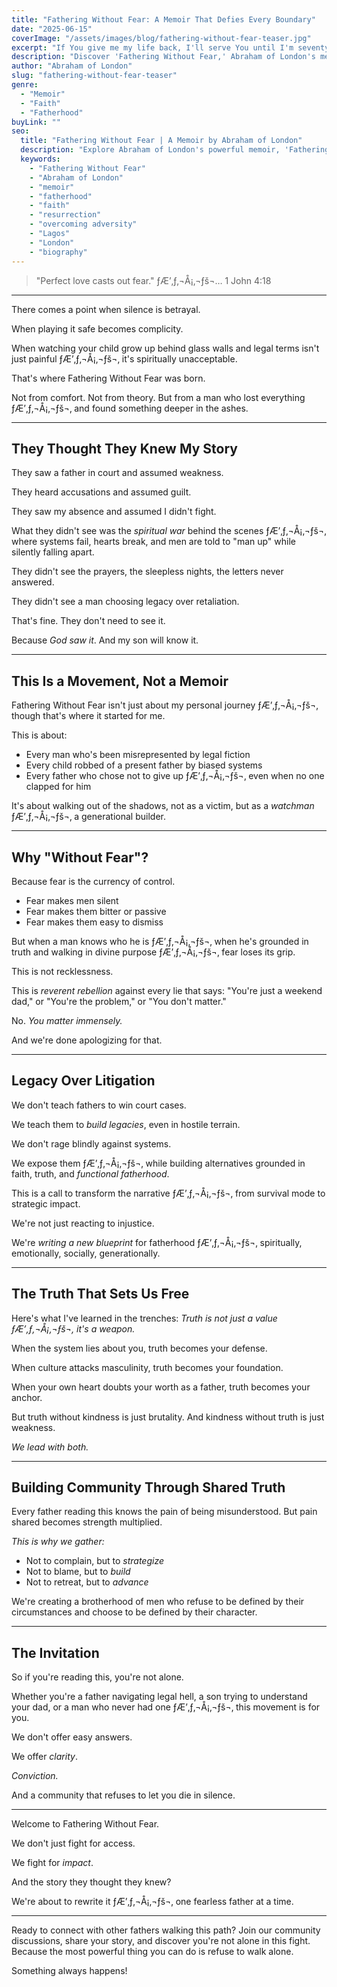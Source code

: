 ```yaml
---
title: "Fathering Without Fear: A Memoir That Defies Every Boundary"
date: "2025-06-15"
coverImage: "/assets/images/blog/fathering-without-fear-teaser.jpg"
excerpt: "If You give me my life back, I'll serve You until I'm seventy-five. This was the desperate prayer of an eight-year-old boy who died and miraculously came back. But some promises demand a price far greater than one can imagine."
description: "Discover 'Fathering Without Fear,' Abraham of London's memoir of resurrection, unyielding purpose, and fathering against all odds."
author: "Abraham of London"
slug: "fathering-without-fear-teaser"
genre:
  - "Memoir"
  - "Faith"
  - "Fatherhood"
buyLink: ""
seo:
  title: "Fathering Without Fear | A Memoir by Abraham of London"
  description: "Explore Abraham of London's powerful memoir, 'Fathering Without Fear,' a story of relentless resurrection, unyielding purpose, and fathering against all odds."
  keywords:
    - "Fathering Without Fear"
    - "Abraham of London"
    - "memoir"
    - "fatherhood"
    - "faith"
    - "resurrection"
    - "overcoming adversity"
    - "Lagos"
    - "London"
    - "biography"
---
```


> "Perfect love casts out fear." ƒÆ’‚ƒ‚¬Å¡‚¬ƒš¬… 1 John 4:18

---

There comes a point when silence is betrayal.

When playing it safe becomes complicity.

When watching your child grow up behind glass walls and legal terms isn't just painful ƒÆ’‚ƒ‚¬Å¡‚¬ƒš¬‚ it's spiritually unacceptable.

That's where Fathering Without Fear was born.

Not from comfort. Not from theory. But from a man who lost everything ƒÆ’‚ƒ‚¬Å¡‚¬ƒš¬‚ and found something deeper in the ashes.

---

## They Thought They Knew My Story

They saw a father in court and assumed weakness.

They heard accusations and assumed guilt.

They saw my absence and assumed I didn't fight.

What they didn't see was the _spiritual war_ behind the scenes ƒÆ’‚ƒ‚¬Å¡‚¬ƒš¬‚ where systems fail, hearts break, and men are told to "man up" while silently falling apart.

They didn't see the prayers, the sleepless nights, the letters never answered.

They didn't see a man choosing legacy over retaliation.

That's fine. They don't need to see it.

Because _God saw it_. And my son will know it.

---

## This Is a Movement, Not a Memoir

Fathering Without Fear isn't just about my personal journey ƒÆ’‚ƒ‚¬Å¡‚¬ƒš¬‚ though that's where it started for me.

This is about:

- Every man who's been misrepresented by legal fiction
- Every child robbed of a present father by biased systems
- Every father who chose not to give up ƒÆ’‚ƒ‚¬Å¡‚¬ƒš¬‚ even when no one clapped for him

It's about walking out of the shadows, not as a victim, but as a _watchman_ ƒÆ’‚ƒ‚¬Å¡‚¬ƒš¬‚ a generational builder.

---

## Why "Without Fear"?

Because fear is the currency of control.

- Fear makes men silent
- Fear makes them bitter or passive
- Fear makes them easy to dismiss

But when a man knows who he is ƒÆ’‚ƒ‚¬Å¡‚¬ƒš¬‚ when he's grounded in truth and walking in divine purpose ƒÆ’‚ƒ‚¬Å¡‚¬ƒš¬‚ fear loses its grip.

This is not recklessness.

This is _reverent rebellion_ against every lie that says: "You're just a weekend dad," or "You're the problem," or "You don't matter."

No. _You matter immensely._

And we're done apologizing for that.

---

## Legacy Over Litigation

We don't teach fathers to win court cases.

We teach them to _build legacies_, even in hostile terrain.

We don't rage blindly against systems.

We expose them ƒÆ’‚ƒ‚¬Å¡‚¬ƒš¬‚ while building alternatives grounded in faith, truth, and _functional fatherhood_.

This is a call to transform the narrative ƒÆ’‚ƒ‚¬Å¡‚¬ƒš¬‚ from survival mode to strategic impact.

We're not just reacting to injustice.

We're _writing a new blueprint_ for fatherhood ƒÆ’‚ƒ‚¬Å¡‚¬ƒš¬‚ spiritually, emotionally, socially, generationally.

---

## The Truth That Sets Us Free

Here's what I've learned in the trenches: _Truth is not just a value ƒÆ’‚ƒ‚¬Å¡‚¬ƒš¬‚ it's a weapon._

When the system lies about you, truth becomes your defense.

When culture attacks masculinity, truth becomes your foundation.

When your own heart doubts your worth as a father, truth becomes your anchor.

But truth without kindness is just brutality. And kindness without truth is just weakness.

_We lead with both._

---

## Building Community Through Shared Truth

Every father reading this knows the pain of being misunderstood. But pain shared becomes strength multiplied.

_This is why we gather:_

- Not to complain, but to _strategize_
- Not to blame, but to _build_
- Not to retreat, but to _advance_

We're creating a brotherhood of men who refuse to be defined by their circumstances and choose to be defined by their character.

---

## The Invitation

So if you're reading this, you're not alone.

Whether you're a father navigating legal hell, a son trying to understand your dad, or a man who never had one ƒÆ’‚ƒ‚¬Å¡‚¬ƒš¬‚ this movement is for you.

We don't offer easy answers.

We offer _clarity_.

_Conviction._

And a community that refuses to let you die in silence.

---

Welcome to Fathering Without Fear.

We don't just fight for access.

We fight for _impact_.

And the story they thought they knew?

We're about to rewrite it ƒÆ’‚ƒ‚¬Å¡‚¬ƒš¬‚ one fearless father at a time.

---

Ready to connect with other fathers walking this path? Join our community discussions, share your story, and discover you're not alone in this fight. Because the most powerful thing you can do is refuse to walk alone.

Something always happens!

